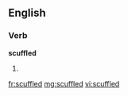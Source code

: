 ==English==

===Verb===
'''scuffled'''

# {{past of|scuffle}}

[[fr:scuffled]]
[[mg:scuffled]]
[[vi:scuffled]]